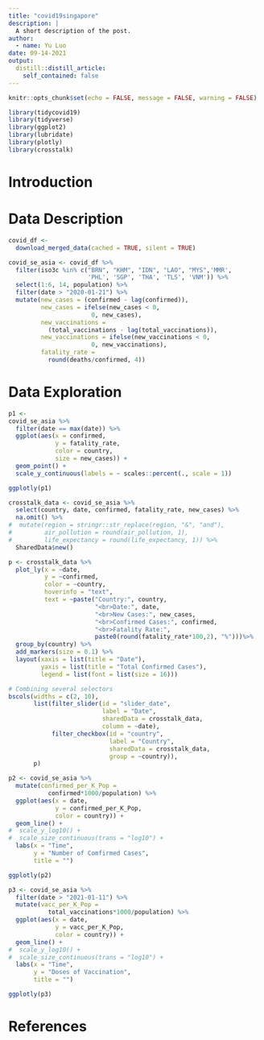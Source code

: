 ```yaml
---
title: "covid19singapore"
description: |
  A short description of the post.
author:
  - name: Yu Luo
date: 09-14-2021
output:
  distill::distill_article:
    self_contained: false
---
```



```r
knitr::opts_chunk$set(echo = FALSE, message = FALSE, warning = FALSE)
```

```r
library(tidycovid19)
library(tidyverse)
library(ggplot2)
library(lubridate)
library(plotly)
library(crosstalk)
```

# Introduction

# Data Description

```r
covid_df <- 
  download_merged_data(cached = TRUE, silent = TRUE)
```


```r
covid_se_asia <- covid_df %>% 
  filter(iso3c %in% c("BRN", "KHM", "IDN", "LAO", "MYS",'MMR', 
                      'PHL', 'SGP', 'THA', 'TLS', 'VNM')) %>% 
  select(1:6, 14, population) %>% 
  filter(date > "2020-01-21") %>% 
  mutate(new_cases = (confirmed - lag(confirmed)),
         new_cases = ifelse(new_cases < 0, 
                       0, new_cases),
         new_vaccinations = 
           (total_vaccinations - lag(total_vaccinations)),
         new_vaccinations = ifelse(new_vaccinations < 0, 
                       0, new_vaccinations), 
         fatality_rate = 
           round(deaths/confirmed, 4))
```

# Data Exploration

```r
p1 <- 
covid_se_asia %>% 
  filter(date == max(date)) %>% 
  ggplot(aes(x = confirmed,
             y = fatality_rate,
             color = country,
             size = new_cases)) +
  geom_point() +
  scale_y_continuous(labels = ~ scales::percent(., scale = 1))

ggplotly(p1)
```


```r
crosstalk_data <- covid_se_asia %>% 
  select(country, date, confirmed, fatality_rate, new_cases) %>% 
  na.omit() %>% 
#  mutate(region = stringr::str_replace(region, "&", "and"),
#         air_pollution = round(air_pollution, 1),
#         life_expectancy = round(life_expectancy, 1)) %>% 
  SharedData$new()

p <- crosstalk_data %>% 
  plot_ly(x = ~date, 
          y = ~confirmed, 
          color = ~country,
          hoverinfo = "text",
          text = ~paste("Country:", country,
                        "<br>Date:", date,
                        "<br>New Cases:", new_cases,
                        "<br>Confirmed Cases:", confirmed,
                        "<br>Fatality Rate:",
                        paste0(round(fatality_rate*100,2), "%")))%>%
  group_by(country) %>% 
  add_markers(size = 0.1) %>%
  layout(xaxis = list(title = "Date"),
         yaxis = list(title = "Total Confirmed Cases"),
         legend = list(font = list(size = 16)))

# Combining several selectors
bscols(widths = c(2, 10),
       list(filter_slider(id = "slider_date", 
                          label = "Date",
                          sharedData = crosstalk_data, 
                          column = ~date),
            filter_checkbox(id = "country", 
                            label = "Country",
                            sharedData = crosstalk_data, 
                            group = ~country)),
       p)
```


```r
p2 <- covid_se_asia %>%
  mutate(confirmed_per_K_Pop = 
           confirmed*1000/population) %>%
  ggplot(aes(x = date,
             y = confirmed_per_K_Pop,
             color = country)) +
  geom_line() +
#  scale_y_log10() + 
#  scale_size_continuous(trans = "log10") +
  labs(x = "Time", 
       y = "Number of Comfirmed Cases",
       title = "")

ggplotly(p2)
```

```r
p3 <- covid_se_asia %>% 
  filter(date > "2021-01-11") %>% 
  mutate(vacc_per_K_Pop = 
           total_vaccinations*1000/population) %>% 
  ggplot(aes(x = date,
             y = vacc_per_K_Pop,
             color = country)) +
  geom_line() +
#  scale_y_log10() + 
#  scale_size_continuous(trans = "log10") +
  labs(x = "Time", 
       y = "Doses of Vaccination",
       title = "")

ggplotly(p3)  
```


# References

